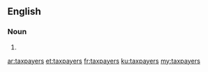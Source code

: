 ==English==

===Noun===
{{head|en|plural}}

# {{plural of|taxpayer|lang=en}}

[[ar:taxpayers]]
[[et:taxpayers]]
[[fr:taxpayers]]
[[ku:taxpayers]]
[[my:taxpayers]]